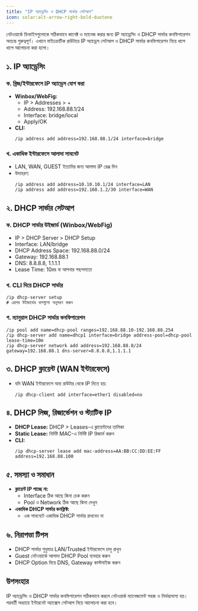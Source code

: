 ```yaml
---
title: "IP অ্যাড্রেসিং ও DHCP সার্ভার সেটআপ"
icon: solar:alt-arrow-right-bold-duotone
---
```


নেটওয়ার্কে ডিভাইসগুলোকে সঠিকভাবে কানেক্ট ও ম্যানেজ করার জন্য IP অ্যাড্রেসিং ও DHCP সার্ভার কনফিগারেশন অত্যন্ত গুরুত্বপূর্ণ। এখানে মাইক্রোটিক রাউটারে IP অ্যাড্রেস সেটআপ ও DHCP সার্ভার কনফিগারেশন নিয়ে ধাপে ধাপে আলোচনা করা হলো।

## ১. IP অ্যাড্রেসিং

### ক. ব্রিজ/ইন্টারফেসে IP অ্যাড্রেস যোগ করা
- **Winbox/WebFig:**
  - IP > Addresses > +
  - Address: 192.168.88.1/24
  - Interface: bridge/local
  - Apply/OK
- **CLI:**
  ```
  /ip address add address=192.168.88.1/24 interface=bridge
  ```

### খ. একাধিক ইন্টারফেসে আলাদা সাবনেট
- LAN, WAN, GUEST ইত্যাদির জন্য আলাদা IP রেঞ্জ দিন
- উদাহরণ:
  ```
  /ip address add address=10.10.10.1/24 interface=LAN
  /ip address add address=192.168.1.2/30 interface=WAN
  ```

## ২. DHCP সার্ভার সেটআপ

### ক. DHCP সার্ভার উইজার্ড (Winbox/WebFig)
- IP > DHCP Server > DHCP Setup
- Interface: LAN/bridge
- DHCP Address Space: 192.168.88.0/24
- Gateway: 192.168.88.1
- DNS: 8.8.8.8, 1.1.1.1
- Lease Time: 10m বা আপনার পছন্দমতো

### খ. CLI দিয়ে DHCP সার্ভার
  ```
  /ip dhcp-server setup
  # এরপর উইজার্ডের ধাপগুলো অনুসরণ করুন
  ```

### গ. ম্যানুয়াল DHCP সার্ভার কনফিগারেশন
  ```
  /ip pool add name=dhcp-pool ranges=192.168.88.10-192.168.88.254
  /ip dhcp-server add name=dhcp1 interface=bridge address-pool=dhcp-pool lease-time=10m
  /ip dhcp-server network add address=192.168.88.0/24 gateway=192.168.88.1 dns-server=8.8.8.8,1.1.1.1
  ```

## ৩. DHCP ক্লায়েন্ট (WAN ইন্টারফেসে)

- যদি WAN ইন্টারফেসে অন্য রাউটার থেকে IP নিতে হয়:
  ```
  /ip dhcp-client add interface=ether1 disabled=no
  ```

## ৪. DHCP লিজ, রিজার্ভেশন ও স্ট্যাটিক IP

- **DHCP Lease:** DHCP > Leases-এ ক্লায়েন্টদের তালিকা
- **Static Lease:** নির্দিষ্ট MAC-এ নির্দিষ্ট IP রিজার্ভ করুন
- **CLI:**
  ```
  /ip dhcp-server lease add mac-address=AA:BB:CC:DD:EE:FF address=192.168.88.100
  ```

## ৫. সমস্যা ও সমাধান
- **ক্লায়েন্ট IP পাচ্ছে না:**
  - Interface ঠিক আছে কিনা চেক করুন
  - Pool ও Network ঠিক আছে কিনা দেখুন
- **একাধিক DHCP সার্ভার কনফ্লিক্ট:**
  - এক সাবনেটে একাধিক DHCP সার্ভার রাখবেন না

## ৬. নিরাপত্তা টিপস
- DHCP সার্ভার শুধুমাত্র LAN/Trusted ইন্টারফেসে চালু রাখুন
- Guest নেটওয়ার্কে আলাদা DHCP Pool ব্যবহার করুন
- DHCP Option দিয়ে DNS, Gateway কাস্টমাইজ করুন

## উপসংহার
IP অ্যাড্রেসিং ও DHCP সার্ভার কনফিগারেশন সঠিকভাবে করলে নেটওয়ার্ক ম্যানেজমেন্ট সহজ ও নির্ভরযোগ্য হয়। পরবর্তী অধ্যায়ে ইন্টারনেট অ্যাক্সেস সেটআপ নিয়ে আলোচনা করা হবে।
